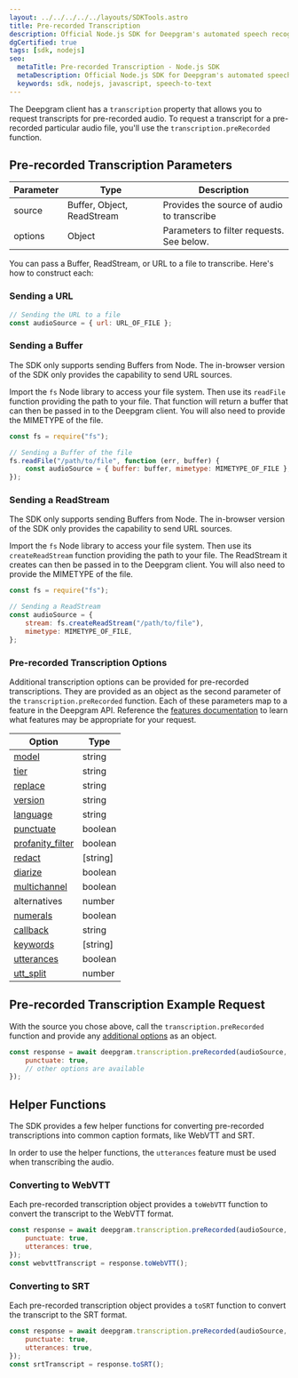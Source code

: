 ---
layout: ../../../../../layouts/SDKTools.astro
title: Pre-recorded Transcription
description: Official Node.js SDK for Deepgram's automated speech recognition APIs.
dgCertified: true
tags: [sdk, nodejs]
seo:
  metaTitle: Pre-recorded Transcription - Node.js SDK
  metaDescription: Official Node.js SDK for Deepgram's automated speech recognition APIs.
  keywords: sdk, nodejs, javascript, speech-to-text
---

The Deepgram client has a `transcription` property that allows you to request
transcripts for pre-recorded audio. To request a transcript for a pre-recorded
particular audio file, you'll use the `transcription.preRecorded` function.

## Pre-recorded Transcription Parameters

| Parameter | Type                       | Description                                |
| --------- | -------------------------- | ------------------------------------------ |
| source    | Buffer, Object, ReadStream | Provides the source of audio to transcribe |
| options   | Object                     | Parameters to filter requests. See below.  |

You can pass a Buffer, ReadStream, or URL
to a file to transcribe. Here's how to construct each:

### Sending a URL

```js
// Sending the URL to a file
const audioSource = { url: URL_OF_FILE };
```

### Sending a Buffer

<panel type="warning" title="Node only">

The SDK only supports sending Buffers from Node. The in-browser version of the
SDK only provides the capability to send URL sources.

</panel>

Import the `fs` Node library to access your file system. Then use its
`readFile` function providing the path to your file. That function will return
a buffer that can then be passed in to the Deepgram client. You will also need
to provide the MIMETYPE of the file.

```js
const fs = require("fs");

// Sending a Buffer of the file
fs.readFile("/path/to/file", function (err, buffer) {
	const audioSource = { buffer: buffer, mimetype: MIMETYPE_OF_FILE };
});
```

### Sending a ReadStream

<panel type="warning" title="Node only">

The SDK only supports sending Buffers from Node. The in-browser version of the
SDK only provides the capability to send URL sources.

</panel>

Import the `fs` Node library to access your file system. Then use its
`createReadStream` function providing the path to your file. The ReadStream
it creates can then be passed in to the Deepgram client. You will also need
to provide the MIMETYPE of the file.

```js
const fs = require("fs");

// Sending a ReadStream
const audioSource = {
	stream: fs.createReadStream("/path/to/file"),
	mimetype: MIMETYPE_OF_FILE,
};
```

### Pre-recorded Transcription Options

Additional transcription options can be provided for pre-recorded
transcriptions. They are provided as an object as the second parameter of the
`transcription.preRecorded` function. Each of these parameters map to a
feature in the Deepgram API. Reference the
[features documentation](/documentation/features/) to learn what features may
be appropriate for your request.

| Option                                                        | Type     |
| ------------------------------------------------------------- | -------- |
| [model](/documentation/features/model/)                       | string   |
| [tier](/documentation/features/tier)                          | string   |
| [replace](/documentation/features/replace/)                   | string   |
| [version](/documentation/features/version/)                   | string   |
| [language](/documentation/features/language/)                 | string   |
| [punctuate](/documentation/features/punctuate/)               | boolean  |
| [profanity_filter](/documentation/features/profanity-filter/) | boolean  |
| [redact](/documentation/features/redact/)                     | [string] |
| [diarize](/documentation/features/diarize/)                   | boolean  |
| [multichannel](/documentation/features/multichannel/)         | boolean  |
| alternatives                                                  | number   |
| [numerals](/documentation/features/numerals/)                 | boolean  |
| [callback](/documentation/features/callback/)                 | string   |
| [keywords](/documentation/features/keywords/)                 | [string] |
| [utterances](/documentation/features/utterances/)             | boolean  |
| [utt_split](/documentation/features/utterance-split/)         | number   |

## Pre-recorded Transcription Example Request

With the source you chose above, call the `transcription.preRecorded` function
and provide any [additional options](#pre-recorded-transcription-options) as
an object.

```js
const response = await deepgram.transcription.preRecorded(audioSource, {
	punctuate: true,
	// other options are available
});
```

## Helper Functions

The SDK provides a few helper functions for converting pre-recorded
transcriptions into common caption formats, like WebVTT and SRT.

<panel type="info" title="Utterances are Required for Helper Functions">

In order to use the helper functions, the `utterances` feature must be used when
transcribing the audio.

</panel>

### Converting to WebVTT

Each pre-recorded transcription object provides a `toWebVTT` function to convert
the transcript to the WebVTT format.

```js
const response = await deepgram.transcription.preRecorded(audioSource, {
	punctuate: true,
	utterances: true,
});
const webvttTranscript = response.toWebVTT();
```

### Converting to SRT

Each pre-recorded transcription object provides a `toSRT` function to convert
the transcript to the SRT format.

```js
const response = await deepgram.transcription.preRecorded(audioSource, {
	punctuate: true,
	utterances: true,
});
const srtTranscript = response.toSRT();
```

